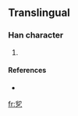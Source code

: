 ==Translingual==

===Han character===
{{Han char|rn=5|rad=乙|as=05|sn=6|four=|canj=竹中弓 (HLN)}}

# {{defn|Han|sort=乙05}}

====References====
* {{Han ref|kx=0084.141|dj=0171.190|hdz=10053.081|uh=4E6E|ud=20078}}

[[fr:乮]]